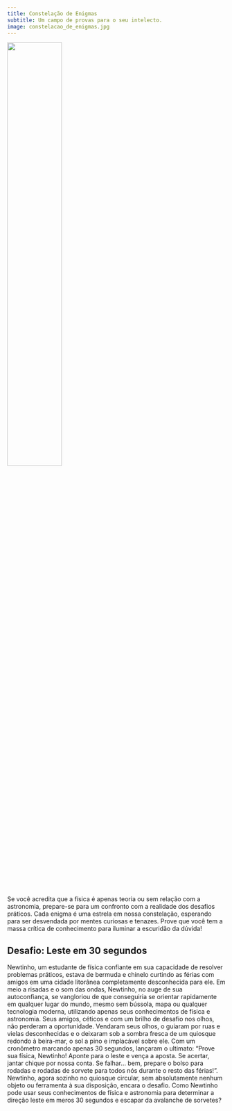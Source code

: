 ```yaml
---
title: Constelação de Enigmas
subtitle: Um campo de provas para o seu intelecto.
image: constelacao_de_enigmas.jpg
---
```


![](constelacao_de_enigmas.jpg){width=50% fig-align="center"}

Se você acredita que a física é apenas teoria ou sem relação com a astronomia, prepare-se para um confronto com a realidade dos desafios práticos. Cada enigma é uma estrela em nossa constelação, esperando para ser desvendada por mentes curiosas e tenazes. Prove que você tem a massa crítica de conhecimento para iluminar a escuridão da dúvida!

::: {.callout-tip collapse="false"}
## Desafio: Leste em 30 segundos

Newtinho, um estudante de física confiante em sua capacidade de resolver problemas práticos, estava de bermuda e chinelo curtindo as férias com amigos em uma cidade litorânea completamente desconhecida para ele. Em meio a risadas e o som das ondas, Newtinho, no auge de sua autoconfiança, se vangloriou de que conseguiria se orientar rapidamente em qualquer lugar do mundo, mesmo sem bússola, mapa ou qualquer tecnologia moderna, utilizando apenas seus conhecimentos de física e astronomia. Seus amigos, céticos e com um brilho de desafio nos olhos, não perderam a oportunidade. Vendaram seus olhos, o guiaram por ruas e vielas desconhecidas e o deixaram sob a sombra fresca de um quiosque redondo à beira-mar, o sol a pino e implacável sobre ele. Com um cronômetro marcando apenas 30 segundos, lançaram o ultimato: "Prove sua física, Newtinho! Aponte para o leste e vença a aposta. Se acertar, jantar chique por nossa conta. Se falhar... bem, prepare o bolso para rodadas e rodadas de sorvete para todos nós durante o resto das férias!". Newtinho, agora sozinho no quiosque circular, sem absolutamente nenhum objeto ou ferramenta à sua disposição, encara o desafio. Como Newtinho pode usar seus conhecimentos de física e astronomia para determinar a direção leste em meros 30 segundos e escapar da avalanche de sorvetes?
:::